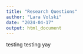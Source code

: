 ```yaml
---
title: "Research Questions"
author: "Lara Volski"
date: "2024-04-17"
output: html_document
---
```


testing testing yay

